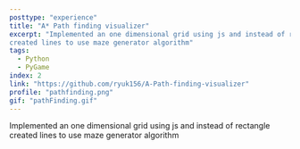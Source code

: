 ```yaml
---
posttype: "experience"
title: "A* Path finding visualizer"
excerpt: "Implemented an one dimensional grid using js and instead of rectangle
created lines to use maze generator algorithm"
tags:
  - Python
  - PyGame
index: 2
link: "https://github.com/ryuk156/A-Path-finding-visualizer"
profile: "pathfinding.png"
gif: "pathFinding.gif"
---
```


Implemented an one dimensional grid using js and instead of rectangle
created lines to use maze generator algorithm
